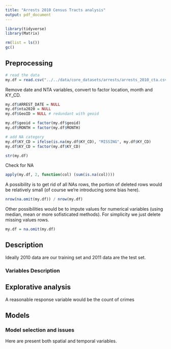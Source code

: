 ```yaml
---
title: "Arrests 2010 Census Tracts analysis"
output: pdf_document
---
```


```r
library(tidyverse)
library(Matrix)

rm(list = ls())
gc()
```
## Preprocessing
```r
# read the data
my.df = read.csv("../../data/core_datasets/arrests/arrests_2010_cta.csv", stringsAsFactors = T)
```

Remove date and NTA variables, convert to factor location, month and KY_CD.
```r
my.df$ARREST_DATE = NULL
my.df$nta2020 = NULL
my.df$GeoID = NULL # redundant with geoid

my.df$geoid = factor(my.df$geoid)
my.df$MONTH = factor(my.df$MONTH)

# add NA category
my.df$KY_CD = ifelse(is.na(my.df$KY_CD), "MISSING", my.df$KY_CD)
my.df$KY_CD = factor(my.df$KY_CD)
```


```r
str(my.df)
```

Check for NA
```r
apply(my.df, 2, function(col) (sum(is.na(col))))
```


A possibility is to get rid of all NAs rows, the portion of deleted rows would be relatively small (of course we're introducing some bias here).
```r
nrow(na.omit(my.df)) / nrow(my.df)
```
Other possibilities would be to impute values for numerical variables (using median, mean or more sofisticated methods).
For simplicity we just delete missing values rows.
```r
my.df = na.omit(my.df)
```


## Description
Ideally 2010 data are our training set and 2011 data are the test set.

### Variables Description

## Explorative analysis
A reasonable response variable would be the count of crimes

## Models

### Model selection and issues
Here are present both spatial and temporal variables.








